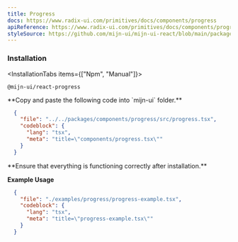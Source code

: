 ```yaml
---
title: Progress
docs: https://www.radix-ui.com/primitives/docs/components/progress
apiReference: https://www.radix-ui.com/primitives/docs/components/progress#api-reference
styleSource: https://github.com/mijn-ui/mijn-ui-react/blob/main/packages/theme/src/components/progress.ts
---
```



<ComponentPreview>
  <ProgressExample />
</ComponentPreview>

### Installation

<InstallationTabs items={["Npm", "Manual"]}>
  <InstallationTabsContent value="Npm">
  ```package-install
  @mijn-ui/react-progress
  ```
  </InstallationTabsContent>
  <InstallationTabsContent value="Manual">
  <Steps>
  <Step>
  **Copy and paste the following code into `mijn-ui` folder.**
 
  ```json doc-gen:file
    {
      "file": "../../packages/components/progress/src/progress.tsx",
      "codeblock": {
        "lang": "tsx",
        "meta": "title=\"components/progress.tsx\""
      }
    }
  ```
  </Step>
  
  <Step>
  **Ensure that everything is functioning correctly after installation.**
  </Step>
</Steps>
</InstallationTabsContent>
</InstallationTabs>

**Example Usage**

```json doc-gen:file
  {
    "file": "./examples/progress/progress-example.tsx",
    "codeblock": {
      "lang": "tsx",
      "meta": "title=\"progress-example.tsx\""
    }
  }
```
